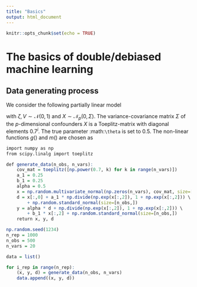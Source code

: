 ```yaml
---
title: "Basics"
output: html_document
---
```


```r
knitr::opts_chunk$set(echo = TRUE)
```

# The basics of double/debiased machine learning

## Data generating process

We consider the following partially linear model

\begin{align*}
Y_i &= D_i \theta + g(X_i) + \zeta,\\
D_i &= m(X_i) + V,
\end{align*}

with $\zeta, V \sim \mathcal{N}(0,1)$ and $X \sim \mathcal{N}_{p}(0, \Sigma)$.
The variance-covariance matrix $\Sigma$ of the $p$-dimensional confounders $X$ is a Toeplitz-matrix
with diagonal elements $0.7^i$.
The true parameter :math:`\theta` is set to $0.5$.
The non-linear functions $g()$ and $m()$ are chosen as

\begin{align*}
g(X_i) &= \frac{\exp(X_{i1})}{1+\exp(X_{i1})} + \frac{1}{4} X_{i3},\\
m(X_i) &= \frac{\exp(X_{i3})}{1+\exp(X_{i3})}
\end{align*}


```r
import numpy as np
from scipy.linalg import toeplitz

def generate_data(n_obs, n_vars):
    cov_mat = toeplitz([np.power(0.7, k) for k in range(n_vars)])
    a_1 = 0.25
    b_1 = 0.25
    alpha = 0.5
    x = np.random.multivariate_normal(np.zeros(n_vars), cov_mat, size=[n_obs,])
    d = x[:,0] + a_1 * np.divide(np.exp(x[:,2]), 1 + np.exp(x[:,2])) \
        + np.random.standard_normal(size=[n_obs,])
    y = alpha * d + np.divide(np.exp(x[:,2]), 1 + np.exp(x[:,2])) \
        + b_1 * x[:,2] + np.random.standard_normal(size=[n_obs,])
    return x, y, d

np.random.seed(1234)
n_rep = 1000
n_obs = 500
n_vars = 20

data = list()

for i_rep in range(n_rep):
    (x, y, d) = generate_data(n_obs, n_vars)
    data.append((x, y, d))
```


